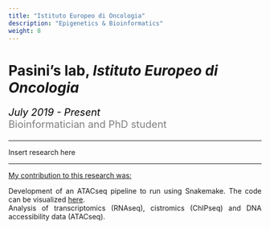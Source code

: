 ```yaml
---
title: "Istituto Europeo di Oncologia"
description: "Epigenetics & Bioinformatics"
weight: 8
---
```


# Pasini's lab, <i>Istituto Europeo di Oncologia</i>

<p style='font-size:20px;color:gray'><em style='color:black;'>*July 2019 - Present*</em><br>
Bioinformatician and PhD student</p>

---

<p align='justify'>Insert research here</p>

---

<span style="text-decoration:underline">My contribution to this research was:</span>

<p align='justify'> 
Development of an ATACseq pipeline to run using Snakemake. The code can be visualized [here](https://github.com/amitjavilaventura/ATACseq-snakemake). <br>
Analysis of transcriptomics (RNAseq), cistromics (ChIPseq) and DNA accessibility data (ATACseq). <br>
<!--
* Analysis of the CRC-related ignorome.
-->
</p>